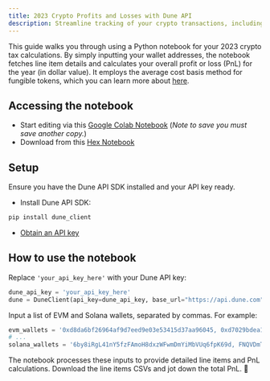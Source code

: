 ```yaml
---
title: 2023 Crypto Profits and Losses with Dune API
description: Streamline tracking of your crypto transactions, including profit and loss calculations and determining cost basis, using Dune.
---
```


This guide walks you through using a Python notebook for your 2023 crypto tax calculations. By simply inputting your wallet addresses, the notebook fetches line item details and calculates your overall profit or loss (PnL) for the year (in dollar value). It employs the average cost basis method for fungible tokens, which you can learn more about [here](https://www.investopedia.com/terms/a/averagecostbasismethod.asp).


## Accessing the notebook
- Start editing via this [Google Colab Notebook](https://colab.research.google.com/drive/1Nhszieu6OP-CD8HEam6lSsrZfPZv7UaY?usp=sharing) (_Note to save you must save another copy._)
- Download from this [Hex Notebook](https://app.hex.tech/d12aba6a-f113-4485-a72b-b7d812bc2234/hex/babc2bb4-bf85-416a-9bc4-b4b796f6cd32/draft/logic)


## Setup

Ensure you have the Dune API SDK installed and your API key ready. 

- Install Dune API SDK: 
```bash 
pip install dune_client
```
- [Obtain an API key](https://docs.dune.com/api-reference/overview/authentication)


## How to use the notebook

Replace `'your_api_key_here'` with your Dune API key:

```python
dune_api_key = 'your_api_key_here'
dune = DuneClient(api_key=dune_api_key, base_url="https://api.dune.com", request_timeout=300)
```

Input a list of EVM and Solana wallets, separated by commas. For example:

```python
evm_wallets = '0xd8da6bf26964af9d7eed9e03e53415d37aa96045, 0xd7029bdea1c17493893aafe29aad69ef892b8ff2'
# ...
solana_wallets = '6by8iRgL41nY5fzFAmoH8dxzWFwmDmYiMbVUq6fpK69d, FNQVDmTdmWtTaswoL9ysoyorsHZvjRbNsbAdgmcREHVi'
```

The notebook processes these inputs to provide detailed line items and PnL calculations.
Download the line items CSVs and jot down the total PnL. 🎉